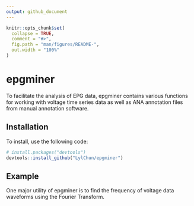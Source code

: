 ```yaml
---
output: github_document
---
```


<!-- README.md is generated from README.Rmd. Please edit that file -->

```r
knitr::opts_chunk$set(
  collapse = TRUE,
  comment = "#>",
  fig.path = "man/figures/README-",
  out.width = "100%"
)
```

# epgminer

<!-- badges: start -->
<!-- badges: end -->

To facilitate the analysis of EPG data, epgminer contains various functions for working with voltage time series data as well as ANA annotation files from manual annotation software. 

## Installation

To install, use the following code:

``` r
# install.packages("devtools")
devtools::install_github("LylChun/epgminer")
```
## Example

One major utility of epgminer is to find the frequency of voltage data waveforms using the Fourier Transform. 

